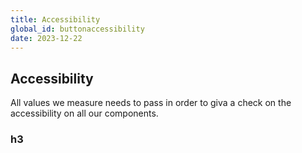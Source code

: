 ```yaml
---
title: Accessibility
global_id: buttonaccessibility
date: 2023-12-22
---
```



## Accessibility
All values we measure needs to pass in order to giva a check on the accessibility on all our components.

### h3

